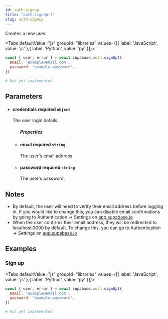 ```yaml
---
id: auth-signup
title: "auth.signUp()"
slug: auth-signup
---
```



Creates a new user.

<Tabs
  defaultValue="js"
  groupId="libraries"
  values={[{ label: 'JavaScript', value: 'js' },{ label: 'Python', value: 'py' }]}>

<TabItem value="js">

```js
const { user, error } = await supabase.auth.signUp({
  email: 'example@email.com',
  password: 'example-password',
})
```


</TabItem>
<TabItem value="py">

```py
# Not yet implemented
```


</TabItem>

</Tabs>

## Parameters


<ul className="method-list-group">
  <li className="method-list-item">
    <h4 className="method-list-item-label">
      <span className="method-list-item-label-name">
      credentials
      </span>
      <span className="method-list-item-label-badge required">
      required
      </span>
      <span className="method-list-item-validation">
      <code>object</code>
      </span>
    </h4>
    <div class="method-list-item-description">
      The user login details.
    </div>
    <ul className="method-list-group">
      <h5 class="method-list-title method-list-title-isChild expanded">Properties</h5>
      <li className="method-list-item">
        <h4 className="method-list-item-label">
          <span className="method-list-item-label-name">
          email
          </span>
          <span className="method-list-item-label-badge required">
          required
          </span>
          <span className="method-list-item-validation">
          <code>string</code>
          </span>
        </h4>
        <div class="method-list-item-description">
          The user's email address.
        </div>
      </li>
      <li className="method-list-item">
        <h4 className="method-list-item-label">
          <span className="method-list-item-label-name">
          password
          </span>
          <span className="method-list-item-label-badge required">
          required
          </span>
          <span className="method-list-item-validation">
          <code>string</code>
          </span>
        </h4>
        <div class="method-list-item-description">
          The user's password.
        </div>
      </li>
    </ul>
  </li>
</ul>

## Notes

- By default, the user will need to verify their email address before logging in. If you would like to change this, you can disable email confirmations by going to Authentication -> Settings on [app.supabase.io](https://app.supabase.io)
- When the user confirms their email address, they will be redirected to localhost:3000 by default. To change this, you can go to Authentication -> Settings on [app.supabase.io](https://app.supabase.io)

## Examples

### Sign up

<Tabs
  defaultValue="js"
  groupId="libraries"
  values={[{ label: 'JavaScript', value: 'js' },{ label: 'Python', value: 'py' }]}>

<TabItem value="js">

```js
const { user, error } = await supabase.auth.signUp({
  email: 'example@email.com',
  password: 'example-password',
})
```


</TabItem>
<TabItem value="py">

```py
# Not yet implemented
```


</TabItem>

</Tabs>
